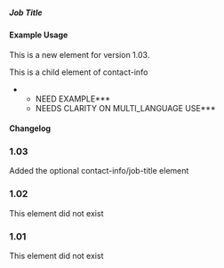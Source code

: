 ===== Job Title ===== 
{{for revison 1.03}}

==== Example Usage ====

This is a new element for version 1.03.

This is a child element of contact-info

***NEED EXAMPLE***
***NEEDS CLARITY ON MULTI_LANGUAGE USE***

==== Changelog ====
===1.03===
Added the optional contact-info/job-title element
===1.02===
This element did not exist
===1.01===
This element did not exist